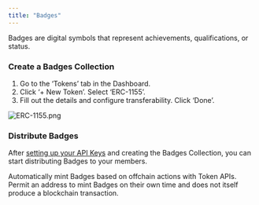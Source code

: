 ```yaml
---
title: "Badges"
---
```


Badges are digital symbols that represent achievements, qualifications, or status.

### Create a Badges Collection

1. Go to the ‘Tokens’ tab in the Dashboard.
2. Click ‘+ New Token’. Select ‘ERC-1155’.
3. Fill out the details and configure transferability. Click ‘Done’.

![ERC-1155.png](https://station-images.nyc3.digitaloceanspaces.com/8a4cc1d6-8ef6-429b-85ae-a8f7c479c805.png)


### Distribute Badges

After [setting up your API Keys](/introduction/setting-up) and creating the Badges Collection, you can start distributing Badges to your members.

<CardGroup cols={2}>
<Card
    title="Mint API"
    icon="terminal"
    iconType="solid"
    href="/api-reference/v1/erc1155/post/mint"
  >
    <div style={{ paddingTop: "8px", fontSize: "14px" }}>
      Automatically mint Badges based on offchain actions with Token APIs.  
    </div>
  </Card>
  <Card
    title="Permit API"
    icon="terminal"
    iconType="solid"
    href="/api-reference/v1/erc1155/post/permit"
  >
    <div style={{ paddingTop: "8px", fontSize: "14px" }}>
      Permit an address to mint Badges on their own time and does not itself produce a blockchain transaction.  
    </div>
  </Card>
</CardGroup>